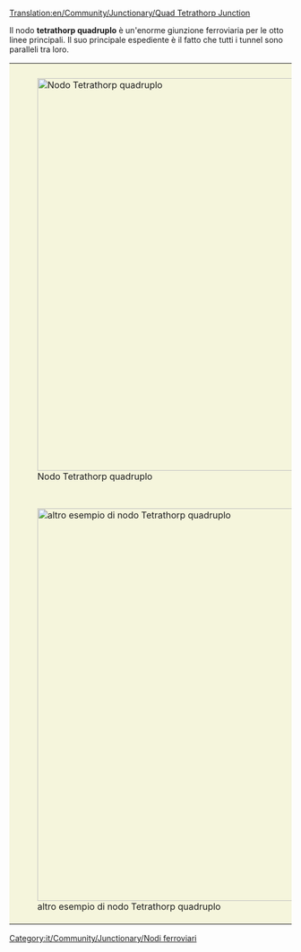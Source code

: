 [[Translation:en/Community/Junctionary/Quad Tetrathorp Junction]]

{{it/Community/Junctionary/Nodi ferroviari}}
{{it/Community/Junctionary/Requisiti nodo|Costo elevato|4|1|0|2.5|1|1|1|1|0|0|3||I treni guasti bloccano una sola linea.|
* Può gestire una grande quantità di traffico.
}}

Il nodo '''tetrathorp quadruplo''' è un'enorme giunzione ferroviaria per le otto linee principali. Il suo principale espediente è il fatto che tutti i tunnel sono paralleli tra loro.

{|style="border: 0px; margin: 5px auto 25px auto; Border-collapse: separate;" cellspacing="10"
|style="padding: 10px 10px 5px; 10px; background-color: #F5F5DC;"|[[File:en/Community/Junctionary/Quad Tetrathorp Junction.png|center|thumb|700px|Nodo Tetrathorp quadruplo]]
|-
|style="padding: 10px 10px 5px; 10px; background-color: #F5F5DC;"|[[File:en/Community/Junctionary/Quad Tetrathorp Junction 2.png|center|thumb|700px|altro esempio di nodo Tetrathorp quadruplo]]
|}

[[Category:it/Community/Junctionary/Nodi ferroviari]]